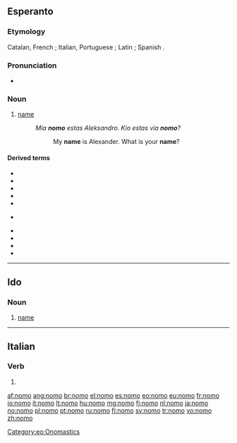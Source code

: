 {{also|nomò}}
==Esperanto==

===Etymology===
Catalan, French {{term|nom}}; Italian, Portuguese {{term|nome}}; Latin {{term|nomen}}; Spanish {{term|nombre}}.

===Pronunciation===
* {{IPA|/ˈnomo/|lang=eo}}

===Noun===
{{eo-noun}}

# [[name]]
#: ''Mia '''nomo''' estas Aleksandro. Kio estas via '''nomo'''?''
#:: My '''name''' is Alexander.  What is your '''name'''?

====Derived terms====
{{top2}}
* {{l|eo|baptonomo|gloss=[[Christian name]]}}
* {{l|eo|familinomo|gloss=[[family name]]}}
* {{l|eo|kaŝnomo|gloss=name used to hide one's identity, [[pseudonym]]}}
* {{l|eo|kromnomo|gloss=[[cognomen]]}}
* {{l|eo|moknomo|gloss=a derogatory nickname}}
{{mid2}}
* {{l|eo|neformala}} {{l|eo|nomo|gloss=informal name, [[nickname]]}}
* {{l|eo|patronomo|gloss=[[patronym]]}}
* {{l|eo|samnoma|gloss=having the same name, [[homonymous]]}}
* {{l|eo|sennoma|gloss=nameless}}
* {{l|eo|ŝercnomo|gloss=a joking nickname}}
{{bottom2}}

[[Category:eo:Onomastics]]
{{eo BRO|2}}
{{Universala Vortaro}}

----

==Ido==

===Noun===
{{io-noun|nom}}

# [[name]]

----

==Italian==

===Verb===
{{infl|it|verb form}}

# {{conjugation of|nomare||1|s|pres|ind|lang=it}}

[[af:nomo]]
[[ang:nomo]]
[[br:nomo]]
[[el:nomo]]
[[es:nomo]]
[[eo:nomo]]
[[eu:nomo]]
[[fr:nomo]]
[[io:nomo]]
[[it:nomo]]
[[lt:nomo]]
[[hu:nomo]]
[[mg:nomo]]
[[fj:nomo]]
[[nl:nomo]]
[[ja:nomo]]
[[no:nomo]]
[[pl:nomo]]
[[pt:nomo]]
[[ru:nomo]]
[[fi:nomo]]
[[sv:nomo]]
[[tr:nomo]]
[[vo:nomo]]
[[zh:nomo]]
